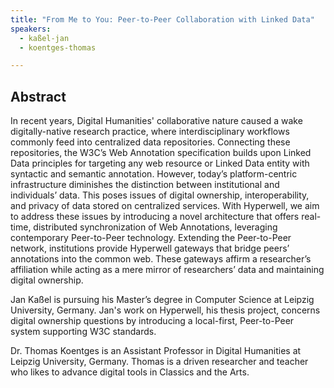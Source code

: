 ```yaml
---
title: "From Me to You: Peer-to-Peer Collaboration with Linked Data"
speakers:
  - kaßel-jan
  - koentges-thomas

---
```

## Abstract

In recent years, Digital Humanities' collaborative nature caused a wake digitally-native research practice, where interdisciplinary workflows commonly feed into centralized data repositories. Connecting these repositories, the W3C’s Web Annotation specification builds upon Linked Data principles for targeting any web resource or Linked Data entity with syntactic and semantic annotation. However, today’s platform-centric infrastructure diminishes the distinction between institutional and individuals’ data. This poses issues of digital ownership, interoperability, and privacy of data stored on centralized services. With Hyperwell, we aim to address these issues by introducing a novel architecture that offers real-time, distributed synchronization of Web Annotations, leveraging contemporary Peer-to-Peer technology. Extending the Peer-to-Peer network, institutions provide Hyperwell gateways that bridge peers’ annotations into the common web. These gateways affirm a researcher’s affiliation while acting as a mere mirror of researchers’ data and maintaining digital ownership.

<Link href="https://zenodo.org/record/3750243#.XpV3PC9PjOQ" label="Get full paper on Zenodo" />

<Speakers>

<Speaker speaker="kaßel-jan">

Jan Kaßel is pursuing his Master’s degree in Computer Science at Leipzig University, Germany. Jan's work on Hyperwell, his thesis project, concerns digital ownership questions by introducing a local-first, Peer-to-Peer system supporting W3C standards.

</Speaker>

<Speaker speaker="koentges-thomas">

Dr. Thomas Koentges is an Assistant Professor in Digital Humanities at Leipzig University, Germany. Thomas is a driven researcher and teacher who likes to advance digital tools in Classics and the Arts.

</Speaker>

</Speakers>
